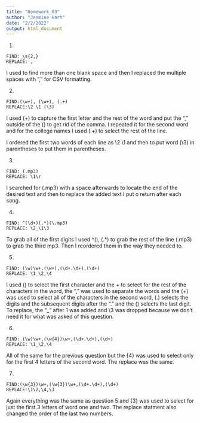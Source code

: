 ```yaml
---
title: "Homework_03"
author: "Jasmine Hart"
date: "2/2/2022"
output: html_document
---
```


1. 

```
FIND: \s{2,}
REPLACE: ,
```
I used \s{2,} to find more than one blank space and then I replaced the multiple spaces with "," for CSV formatting.

2.
```
FIND:(\w+), (\w+), (.+)
REPLACE:\2 \1 (\3)
```
I used (\w+) to capture the first letter and the rest of the word and put the "," outside of the () to get rid of the comma. I repeated it for the second word and for the college names I used (.+) to select the rest of the line.

I ordered the first two words of each line as \2 \1 and then to put word (\3) in parentheses to put them in parentheses.

3.
```
FIND: (.mp3)
REPLACE: \1\r
```
I searched for (.mp3) with a space afterwards to locate the end of the desired text and then to replace the added text I put \r to return after each song.

4.
```
FIND: ^(\d+)(.*)(\.mp3)
REPLACE: \2_\1\3
```
To grab all of the first digits I used ^(\d+), (.*) to grab the rest of the line (\.mp3) to grab the third mp3. Then I reordered them in the way they needed to.

5.
```
FIND: (\w)\w+,(\w+),(\d+.\d+),(\d+)
REPLACE: \1_\2,\4
```
I used (\w) to select the first character and the \w+ to select for the rest of the characters in the word, the "," was used to separate the words and the (\w+) was used to select all of the characters in the second word, (\d+.\d+) selects the digits and the subsequent digits after the "." and the (\d+) selects the last digit. To replace, the "_" after 1\ was added and \3 was dropped because we don't need it for what was asked of this question.

6.
```
FIND: (\w)\w+,(\w{4})\w+,(\d+.\d+),(\d+)
REPLACE: \1_\2,\4
```

All of the same for the previous question but the {4} was used to select only for the first 4 letters of the second word. The replace was the same.

7.
```
FIND:(\w{3})\w+,(\w{3})\w+,(\d+.\d+),(\d+)
REPLACE:\1\2,\4,\3
```
Again everything was the same as question 5 and {3} was used to select for just the first 3 letters of word one and two. The replace statment also changed the order of the last two numbers.